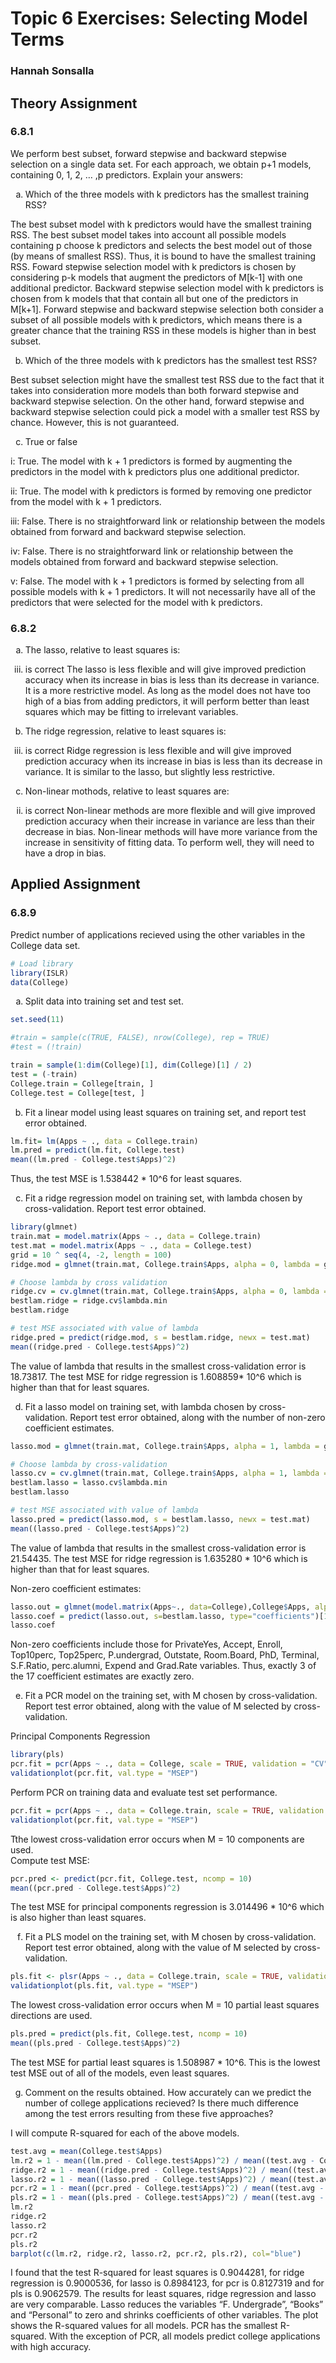 # Topic 6 Exercises: Selecting Model Terms

### Hannah Sonsalla

## Theory Assignment
### 6.8.1
We perform best subset, forward stepwise and backward stepwise selection on a single data set.  For each approach, we obtain p+1 models, containing 0, 1, 2, ... ,p predictors.  Explain your answers:

a)  Which of the three models with k predictors has the smallest training RSS?

The best subset model with k predictors would have the smallest training RSS.  The best subset model takes into account all possible models containing p choose k predictors and selects the best model out of those (by means of smallest RSS).  Thus, it is bound to have the smallest training RSS.  Foward stepwise selection model with k predictors is chosen by considering p-k models that augment the predictors of M[k-1] with one additional predictor.  Backward stepwise selection model with k predictors is chosen from k models that that contain all but one of the predictors in M[k+1].  Forward stepwise and backward stepwise selection both consider a subset of all possible models with k predictors, which means there is a greater chance that the training RSS in these models is higher than in best subset.    

b)  Which of the three models with k predictors has the smallest test RSS?

Best subset selection might have the smallest test RSS due to the fact that it takes into consideration more models than both forward stepwise and backward stepwise selection.  On the other hand, forward stepwise and backward stepwise selection could pick a model with a smaller test RSS by chance.  However, this is not guaranteed.  

c)  True or false

i: True.  The model with k + 1 predictors is formed by augmenting the predictors in the model with k predictors plus one additional predictor.

ii:  True.  The model with k predictors is formed by removing one predictor from the model with k + 1 predictors.

iii:  False. There is no straightforward link or relationship between the models obtained from forward and backward stepwise selection.

iv:  False. There is no straightforward link or relationship between the models obtained from forward and backward stepwise selection.

v: False.  The model with k + 1 predictors is formed by selecting from all possible models with k + 1 predictors.  It will not necessarily have all of the predictors that were selected for the model with k predictors.  

### 6.8.2
a) The lasso, relative to least squares is:
iii. is correct
The lasso is less flexible and will give improved prediction accuracy when its increase in bias is less than its decrease in variance.  It is a more restrictive model.  As long as the model does not have too high of a bias from adding predictors, it will perform better than least squares which may be fitting to irrelevant variables.   

b) The ridge regression, relative to least squares is:
iii. is correct
Ridge regression is less flexible and will give improved prediction accuracy when its increase in bias is less than its decrease in variance.  It is similar to the lasso, but slightly less restrictive.

c)  Non-linear mothods, relative to least squares are:
ii. is correct
Non-linear methods are more flexible and will give improved prediction accuracy when their increase in variance are less than their decrease in bias.  Non-linear methods will have more variance from the increase in sensitivity of fitting data.  To perform well, they will need to have a drop in bias.

## Applied Assignment

### 6.8.9
Predict number of applications recieved using the other variables in the College data set.

```r
# Load library
library(ISLR)
data(College)
```

a) Split data into training set and test set.
```r
set.seed(11)

#train = sample(c(TRUE, FALSE), nrow(College), rep = TRUE)
#test = (!train)

train = sample(1:dim(College)[1], dim(College)[1] / 2)
test = (-train)
College.train = College[train, ]
College.test = College[test, ]
```

b) Fit a linear model using least squares on training set, and report test error obtained.
```r
lm.fit= lm(Apps ~ ., data = College.train)
lm.pred = predict(lm.fit, College.test)
mean((lm.pred - College.test$Apps)^2)
```

Thus, the test MSE is 1.538442 * 10^6 for least squares.

c) Fit a ridge regression model on training set, with lambda chosen by cross-validation.  Report test error obtained.
```r
library(glmnet)
train.mat = model.matrix(Apps ~ ., data = College.train)
test.mat = model.matrix(Apps ~ ., data = College.test)
grid = 10 ^ seq(4, -2, length = 100)
ridge.mod = glmnet(train.mat, College.train$Apps, alpha = 0, lambda = grid, thresh = 1e-12)

# Choose lambda by cross validation
ridge.cv = cv.glmnet(train.mat, College.train$Apps, alpha = 0, lambda = grid, thresh = 1e-12)
bestlam.ridge = ridge.cv$lambda.min
bestlam.ridge

# test MSE associated with value of lambda
ridge.pred = predict(ridge.mod, s = bestlam.ridge, newx = test.mat)
mean((ridge.pred - College.test$Apps)^2)
```

The value of lambda that results in the smallest cross-validation error is 18.73817.  The test MSE for ridge regression is 1.608859* 10^6 which is higher than that for least squares.

d) Fit a lasso model on training set, with lambda chosen by cross-validation.  Report test error obtained, along with the number of non-zero coefficient estimates.

```r
lasso.mod = glmnet(train.mat, College.train$Apps, alpha = 1, lambda = grid, thresh = 1e-12)

# Choose lambda by cross-validation
lasso.cv = cv.glmnet(train.mat, College.train$Apps, alpha = 1, lambda = grid, thresh = 1e-12)
bestlam.lasso = lasso.cv$lambda.min
bestlam.lasso

# test MSE associated with value of lambda
lasso.pred = predict(lasso.mod, s = bestlam.lasso, newx = test.mat)
mean((lasso.pred - College.test$Apps)^2)
```

The value of lambda that results in the smallest cross-validation error is 21.54435.  The test MSE for ridge regression is 1.635280 * 10^6 which is higher than that for least squares.

Non-zero coefficient estimates:
```r
lasso.out = glmnet(model.matrix(Apps~., data=College),College$Apps, alpha=1, lambda = grid)
lasso.coef = predict(lasso.out, s=bestlam.lasso, type="coefficients")[1:19,]
lasso.coef
```

Non-zero coefficients include those for PrivateYes, Accept, Enroll, Top10perc, Top25perc, P.undergrad, Outstate, Room.Board, PhD, Terminal, S.F.Ratio, perc.alumni, Expend and Grad.Rate variables.  Thus, exactly 3 of the 17 coefficient estimates are exactly zero.

e) Fit a PCR model on the training set, with M chosen by cross-validation.  Report test error obtained, along with the value of M selected by cross-validation.

Principal Components Regression

```r
library(pls)
pcr.fit = pcr(Apps ~ ., data = College, scale = TRUE, validation = "CV")
validationplot(pcr.fit, val.type = "MSEP")
```

Perform PCR on training data and evaluate test set performance.
```r
pcr.fit = pcr(Apps ~ ., data = College.train, scale = TRUE, validation = "CV")
validationplot(pcr.fit, val.type = "MSEP")
```

Tthe lowest cross-validation error occurs when M = 10 components are used.  
Compute test MSE:
```r
pcr.pred <- predict(pcr.fit, College.test, ncomp = 10)
mean((pcr.pred - College.test$Apps)^2)
```

The test MSE for principal components regression is  3.014496 * 10^6 which is also higher than least squares.

f) Fit a PLS model on the training set, with M chosen by cross-validation.  Report test error obtained, along with the value of M selected by cross-validation.

```r
pls.fit <- plsr(Apps ~ ., data = College.train, scale = TRUE, validation = "CV")
validationplot(pls.fit, val.type = "MSEP")
```

The lowest cross-validation error occurs when M = 10 partial least squares directions are used.  

```r
pls.pred = predict(pls.fit, College.test, ncomp = 10)
mean((pls.pred - College.test$Apps)^2)
```

The test MSE for partial least squares is 1.508987 * 10^6.  This is the lowest test MSE out of all of the models, even least squares.

g) Comment on the results obtained.  How accurately can we predict the number of college applications recieved?  Is there much difference among the test errors resulting from these five approaches?

I will compute R-squared for each of the above models.
```r
test.avg = mean(College.test$Apps)
lm.r2 = 1 - mean((lm.pred - College.test$Apps)^2) / mean((test.avg - College.test$Apps)^2)
ridge.r2 = 1 - mean((ridge.pred - College.test$Apps)^2) / mean((test.avg - College.test$Apps)^2)
lasso.r2 = 1 - mean((lasso.pred - College.test$Apps)^2) / mean((test.avg - College.test$Apps)^2)
pcr.r2 = 1 - mean((pcr.pred - College.test$Apps)^2) / mean((test.avg - College.test$Apps)^2)
pls.r2 = 1 - mean((pls.pred - College.test$Apps)^2) / mean((test.avg - College.test$Apps)^2)
lm.r2
ridge.r2
lasso.r2
pcr.r2
pls.r2
barplot(c(lm.r2, ridge.r2, lasso.r2, pcr.r2, pls.r2), col="blue")
```

I found that the test R-squared for least squares is 0.9044281, for ridge regression is 0.9000536, for lasso is 0.8984123, for pcr is 0.8127319 and for pls is 0.9062579.  The results for least squares, ridge regression and lasso are very comparable.  Lasso reduces the variables “F. Undergrade”, “Books” and "Personal" to zero and shrinks coefficients of other variables.  The plot shows the R-squared values for all models.  PCR has the smallest R-squared.  With the exception of PCR, all models predict college applications with high accuracy.

